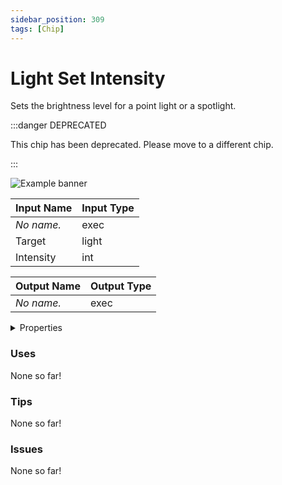 ```yaml
---
sidebar_position: 309
tags: [Chip]
---
```


# Light Set Intensity

Sets the brightness level for a point light or a spotlight.

:::danger DEPRECATED

This chip has been deprecated. Please move to a different chip.

:::

![Example banner](./assets/902a47c8-3834-4858-bbae-5357281a507d.svg)

| Input Name | Input Type |
|-----------|-----------|
| *No name.* | exec |
| Target | light |
| Intensity | int |

| Output Name | Output Type |
|-----------|-----------|
| *No name.* | exec |


<details>
  <summary>Properties</summary>
  <div>
    <div>
    <table>
      <thead>
        <tr>
          <th>Is beta required?</th>
          <th>❌</th>
        </tr>
        <tr>
          <th>Is this chip a trolling risk?</th>
          <th>❌</th>
        </tr>
        <tr>
          <th>Chip UUID</th>
          <th>902a47c8-3834-4858-bbae-5357281a507d</th>
        </tr>
      </thead>
    </table>
    </div>
  </div>
</details>

### Uses

None so far!

### Tips

None so far!

### Issues

None so far!